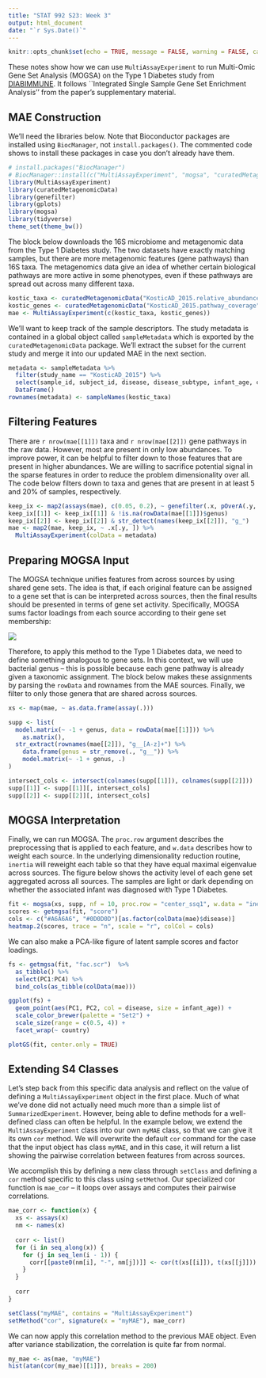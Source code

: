 ```yaml
---
title: "STAT 992 S23: Week 3"
output: html_document
date: "`r Sys.Date()`"
---
```


```r
knitr::opts_chunk$set(echo = TRUE, message = FALSE, warning = FALSE, cache = TRUE)
```

These notes show how we can use `MultiAssayExperiment` to run Multi-Omic Gene
Set Analysis (MOGSA) on the Type 1 Diabetes study from
[DIABIMMUNE](https://diabimmune.broadinstitute.org/diabimmune/t1d-cohort). It
follows ``Integrated Single Sample Gene Set Enrichment Analysis'' from the
paper's supplementary material.

## MAE Construction

We'll need the libraries below. Note that Bioconductor packages are installed
using `BiocManager`, not `install.packages()`. The commented code shows to
install these packages in case you don't already have them.

```r
# install.packages("BiocManager")
# BiocManager::install(c("MultiAssayExperiment", "mogsa", "curatedMetagenomicData", "genefilter"))
library(MultiAssayExperiment)
library(curatedMetagenomicData)
library(genefilter)
library(gplots) 
library(mogsa)
library(tidyverse)
theme_set(theme_bw())
```

The block below downloads the 16S microbiome and metagenomic data from the Type
1 Diabetes study. The two datasets have exactly matching samples, but there are
more metagenomic features (gene pathways) than 16S taxa. The metagenomics data
give an idea of whether certain biological pathways are more active in some
phenotypes, even if these pathways are spread out across many different taxa.

```r
kostic_taxa <- curatedMetagenomicData("KosticAD_2015.relative_abundance", dryrun = FALSE, rownames = "short")
kostic_genes <- curatedMetagenomicData("KosticAD_2015.pathway_coverage", dryrun = FALSE, rownames = "short")
mae <- MultiAssayExperiment(c(kostic_taxa, kostic_genes))
```

We'll want to keep track of the sample descriptors. The study metadata is
contained in a global object called `sampleMetadata` which is exported by the
`curatedMetagenomicData` package. We'll extract the subset for the current study
and merge it into our updated MAE in the next section.

```r
metadata <- sampleMetadata %>%
  filter(study_name == "KosticAD_2015") %>%
  select(sample_id, subject_id, disease, disease_subtype, infant_age, country, born_method, feeding_practice) %>%
  DataFrame()
rownames(metadata) <- sampleNames(kostic_taxa)
```

## Filtering Features

There are `r nrow(mae[[1]])` taxa and `r nrow(mae[[2]])` gene pathways in the
raw data. However, most are present in only low abundances. To improve power, it
can be helpful to filter down to those features that are present in higher
abundances. We are willing to sacrifice potential signal in the sparse features
in order to reduce the problem dimensionality over all. The code below filters
down to taxa and genes that are present in at least 5 and 20% of samples,
respectively.

```r
keep_ix <- map2(assays(mae), c(0.05, 0.2), ~ genefilter(.x, pOverA(.y, 0)))
keep_ix[[1]] <- keep_ix[[1]] & !is.na(rowData(mae[[1]])$genus)
keep_ix[[2]] <- keep_ix[[2]] & str_detect(names(keep_ix[[2]]), "g_")
mae <- map2(mae, keep_ix, ~ .x[.y, ]) %>%
  MultiAssayExperiment(colData = metadata)
```

## Preparing MOGSA Input

The MOGSA technique unifies features from across sources by using shared gene
sets. The idea is that, if each original feature can be assigned to a gene set
that is can be interpreted across sources, then the final results should be
presented in terms of gene set activity. Specifically, MOGSA sums factor
loadings from each source according to their gene set membership:

![](https://ds.dfci.harvard.edu/~aedin/Images/MOGSA/Figures/Slide1.jpg)

Therefore, to apply this method to the Type 1 Diabetes data, we need to define
something analogous to gene sets. In this context, we will use bacterial genus
-- this is possible because each gene pathway is already given a taxonomic
assignment. The block below makes these assignments by parsing the `rowData` and
rownames from the MAE sources. Finally, we filter to only those genera that are
shared across sources.

```r
xs <- map(mae, ~ as.data.frame(assay(.)))

supp <- list(
  model.matrix(~ -1 + genus, data = rowData(mae[[1]])) %>%
    as.matrix(),
  str_extract(rownames(mae[[2]]), "g__[A-z]+") %>%
    data.frame(genus = str_remove(., "g__")) %>%
    model.matrix(~ -1 + genus, .)
)

intersect_cols <- intersect(colnames(supp[[1]]), colnames(supp[[2]]))
supp[[1]] <- supp[[1]][, intersect_cols]
supp[[2]] <- supp[[2]][, intersect_cols]
```

## MOGSA Interpretation

Finally, we can run MOGSA. The `proc.row` argument describes the preprocessing
that is applied to each feature, and `w.data` describes how to weight each
source. In the underlying dimensionality reduction routine, `inertia` will
reweight each table so that they have equal maximal eigenvalue across sources.
The figure below shows the activity level of each gene set aggregated across all
sources. The samples are light or dark depending on whether the associated
infant was diagnosed with Type 1 Diabetes.

```r
fit <- mogsa(xs, supp, nf = 10, proc.row = "center_ssq1", w.data = "inertia")
scores <- getmgsa(fit, "score")
cols <- c("#A6A6A6", "#0D0D0D")[as.factor(colData(mae)$disease)]
heatmap.2(scores, trace = "n", scale = "r", colCol = cols)
```

We can also make a PCA-like figure of latent sample scores and factor loadings.

```r
fs <- getmgsa(fit, "fac.scr")  %>%
  as_tibble() %>%
  select(PC1:PC4) %>%
  bind_cols(as_tibble(colData(mae)))

ggplot(fs) +
  geom_point(aes(PC1, PC2, col = disease, size = infant_age)) +
  scale_color_brewer(palette = "Set2") +
  scale_size(range = c(0.5, 4)) +
  facet_wrap(~ country)

plotGS(fit, center.only = TRUE)
```

## Extending S4 Classes

Let's step back from this specific data analysis and reflect on the value of
defining a `MultiAssayExperiment` object in the first place. Much of what we've
done did not actually need much more than a simple list of
`SummarizedExperiment`. However, being able to define methods for a well-defined
class can often be helpful. In the example below, we extend the
`MultiAssayExperiment` class into our own `myMAE` class, so that we can give it
its own `cor` method. We will overwrite the default `cor` command for the case
that the input object has class `myMAE`, and in this case, it will return a list
showing the pairwise correlation between features from across sources.

We accomplish this by defining a new class through `setClass` and defining a
`cor` method specific to this class using `setMethod`. Our specialized cor
function is `mae_cor` -- it loops over assays and computes their pairwise
correlations.

```r
mae_corr <- function(x) {
  xs <- assays(x)
  nm <- names(x)
  
  corr <- list()
  for (i in seq_along(x)) {
    for (j in seq_len(i - 1)) {
      corr[[paste0(nm[i], "-", nm[j])]] <- cor(t(xs[[i]]), t(xs[[j]]))
    }
  }
  
  corr
}

setClass("myMAE", contains = "MultiAssayExperiment")
setMethod("cor", signature(x = "myMAE"), mae_corr)
```

We can now apply this correlation method to the previous MAE object. Even after
variance stabilization, the correlation is quite far from normal.

```r
my_mae <- as(mae, "myMAE")
hist(atan(cor(my_mae)[[1]]), breaks = 200)
```
